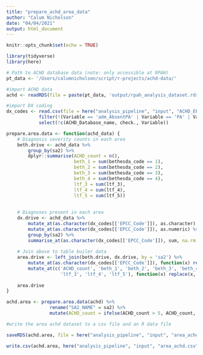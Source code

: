 ```yaml
---
title: "prepare_achd_area_data"
author: "Calum Nicholson"
date: "04/04/2021"
output: html_document
---
```


```r
knitr::opts_chunk$set(echo = TRUE)

library(tidyverse)
library(here)
```

``` r
# Path to ACHD database data (note: only accessible at RPAH)
pt_data <- '/Users/calumnicholson/script/r-projects/achd-data/'
```

``` r
#import ACHD data
achd <- readRDS(file = paste(pt_data, 'output/rpah_analysis_dataset.rds', sep=""))

#import DX coding
dx_codes <- read.csv(file = here("analysis_pipeline", "input", "ACHD_EPCC_coding.csv"), fileEncoding="UTF-8-BOM") %>% 
            filter(!(Variable == 'adm_AbsentPA' | Variable == 'PA' | Variable == "achd_id")) %>%
            select(!c(ACHD_Database_name, check., Variable))
```


``` r

prepare.area.data <- function(achd_data) {
    # Diagnosis severity counts in each area
    beth.drive <- achd_data %>%
        group_by(sa2) %>%
        dplyr::summarise(ACHD_count = n(), 
                         beth_1 = sum(bethesda_code == 1),
                         beth_2 = sum(bethesda_code == 2), 
                         beth_3 = sum(bethesda_code == 3), 
                         beth_4 = sum(bethesda_code == 4),
                         ltf_3 = sum(ltf_3),
                         ltf_4 = sum(ltf_4),
                         ltf_5 = sum(ltf_5))
        
    
    # Diagnoses present in each area 
    dx.drive <- achd_data %>%
        mutate_at(as.character(dx_codes[['EPCC_Code']]), as.character) %>% 
        mutate_at(as.character(dx_codes[['EPCC_Code']]), as.numeric) %>%
        group_by(sa2) %>% 
        summarise_at(as.character(dx_codes[['EPCC_Code']]), sum, na.rm = TRUE)
    
    # Join above to table builer data
    area.drive <- left_join(beth.drive, dx.drive, by = 'sa2') %>% 
        mutate_at(as.character(dx_codes[['EPCC_Code']]), function(x) replace(x, is.na(x), 0)) %>%
        mutate_at(c('ACHD_count', 'beth_1', 'beth_2', 'beth_3', 'beth_4',
                    'ltf_3', 'ltf_4', 'ltf_5'), function(x) replace(x, is.na(x), 0))
    
    area.drive
}

```

``` r
achd.area <- prepare.area.data(achd) %>%
                rename("SA2_NAME" = sa2) %>%
                mutate(ACHD_count = ifelse(ACHD_count > 5, ACHD_count, 5))

```

``` r
#write the area achd dataset to a csv file and an R data file

saveRDS(achd.area, file = here("analysis_pipeline", "input", "area_achd.rds"))

write.csv(achd.area, here("analysis_pipeline", "input", "area_achd.csv"))
```





